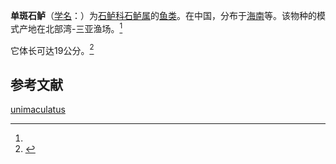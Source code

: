 {{Speciesbox
| name = 单斑石鲈
| status = 
| status_system = 
| image = 
| genus = Pomadasys
| species = unimaculatus
| authority = (Tian, 1982)<ref name='id7556'>{{cite web| url =http://www.bioinfo.cn/db05/BjdwSpecies.php?action=view&id=7556| title =单斑石鲈| work =《中国动物物种编目数据库》| publisher =中国科学院微生物研究所| author =中国科学院动物研究所| accessdate =2009-04-16| deadurl =yes| archiveurl =https://web.archive.org/web/20160305070230/http://www.bioinfo.cn/db05/BjdwSpecies.php?action=view&id=7556| archivedate =2016-03-05}}</ref>
}}

'''单斑石鲈'''（[[学名|学名]]：{{lang|la|''Pomadasys unimaculatus''}}）为[[石鲈科|石鲈科]][[石鲈属|石鲈属]]的[[鱼类|鱼类]]。在中国，分布于[[海南|海南]]等。该物种的模式产地在北部湾-三亚渔场。<ref name='id7556'/>

它体长可达19公分。<ref name=FishBase>{{FishBase species|genus=Pomadasys |species=unimaculatus|year=2010 |month=9}}</ref>

== 参考文献 ==
{{reflist}}

{{Wikispecies|Pomadasys unimaculatus}}
{{Taxonbar|from=Q1042356}}

[[Category:石鲈属|unimaculatus]]


{{鲈形目小作品}}